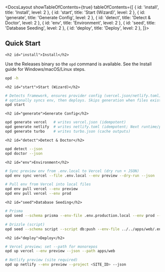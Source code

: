 

<DocsLayout showTableOfContents={true} tableOfContents={[
  { id: 'install', title: 'Install', level: 2 },
  { id: 'start', title: 'Start (Wizard)', level: 2 },
  { id: 'generate', title: 'Generate Config', level: 2 },
  { id: 'detect', title: 'Detect & Doctor', level: 2 },
  { id: 'env', title: 'Environment', level: 2 },
  { id: 'seed', title: 'Database Seeding', level: 2 },
  { id: 'deploy', title: 'Deploy', level: 2 },
]}>
  <article className="prose prose-gray dark:prose-invert max-w-none">
    <h1>Quick Start</h1>

    <h2 id="install">Install</h2>

Use the Releases binary so the `opd` command is available. See the Install guide for Windows/macOS/Linux steps.

```bash
opd -h
```

    <h2 id="start">Start (Wizard)</h2>

```bash
# Detects framework, ensures provider config (vercel.json/netlify.toml),
# optionally syncs env, then deploys. Skips generation when files exist.
opd start
```

    <h2 id="generate">Generate Config</h2>

```bash
opd generate vercel   # writes vercel.json (idempotent)
opd generate netlify  # writes netlify.toml (idempotent; Next runtime/plugin, Nuxt defaults)
opd generate turbo    # writes turbo.json (cache outputs)
```

    <h2 id="detect">Detect & Doctor</h2>

```bash
opd detect --json
opd doctor --json
```

    <h2 id="env">Environment</h2>

```bash
# Sync preview env from .env.local to Vercel (dry run + JSON)
opd env sync vercel --file .env.local --env preview --dry-run --json

# Pull env from Vercel into local files
opd env pull vercel --env preview
opd env pull vercel --env prod
```

    <h2 id="seed">Database Seeding</h2>

```bash
# Prisma
opd seed --schema prisma --env-file .env.production.local --env prod --yes --json

# Drizzle (script)
opd seed --schema script --script db:push --env-file ../../apps/web/.env.production.local --env prod --yes --json
```

    <h2 id="deploy">Deploy</h2>

```bash
# Vercel preview; set --path for monorepos
opd up vercel --env preview --json --path apps/web

# Netlify preview (site required)
opd up netlify --env preview --project <SITE_ID> --json
```
  </article>
</DocsLayout>
